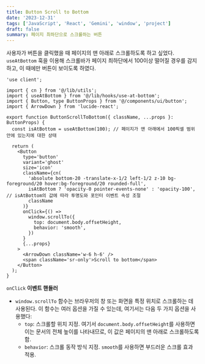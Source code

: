 ```yaml
---
title: Button Scroll to Bottom
date: '2023-12-31'
tags: ['JavaScript', 'React', 'Gemini', 'window', 'project']
draft: false
summary: 페이지 최하단으로 스크롤하는 버튼
---
```


사용자가 버튼을 클릭했을 때 페이지의 맨 아래로 스크롤하도록 하고 싶었다. `useAtBottom` 훅을 이용해 스크롤바가 페이지 최하단에서 100이상 떨어질 경우를 감지하고, 이 때에만 버튼이 보이도록 하였다.

```tsx:components/button-scroll-to-bottom.tsx
'use client';

import { cn } from '@/lib/utils';
import { useAtBottom } from '@/lib/hooks/use-at-bottom';
import { Button, type ButtonProps } from '@/components/ui/button';
import { ArrowDown } from 'lucide-react';

export function ButtonScrollToBottom({ className, ...props }: ButtonProps) {
  const isAtBottom = useAtBottom(100); // 페이지가 맨 아래에서 100픽셀 범위 안에 있는지에 대한 상태

  return (
    <Button
      type='button'
      variant='ghost'
      size='icon'
      className={cn(
        'absolute bottom-20 -translate-x-1/2 left-1/2 z-10 bg-foreground/20 hover:bg-foreground/20 rounded-full',
        isAtBottom ? 'opacity-0 pointer-events-none' : 'opacity-100', // isAtBottom의 값에 따라 투명도와 포인터 이벤트 속성 조절
        className
      )}
      onClick={() =>
        window.scrollTo({
          top: document.body.offsetHeight,
          behavior: 'smooth',
        })
      }
      {...props}
    >
      <ArrowDown className='w-6 h-6' />
      <span className='sr-only'>Scroll to bottom</span>
    </Button>
  );
}
```
  
  `onClick` **이벤트 핸들러**
  - `window.scrollTo` 함수는 브라우저의 창 또는 화면을 특정 위치로 스크롤하는 데 사용된다. 이 함수는 여러 옵션을 가질 수 있는데, 여기서는 다음 두 가지 옵션을 사용했다:
    - `top`: 스크롤할 위치 지정. 여기서 `document.body.offsetHeight`를 사용하면 이는 문서의 전체 높이를 나타내므로, 이 값은 페이지의 맨 아래로 스크롤하도록 함.
    - `behavior`: 스크롤 동작 방식 지정. `smooth`를 사용하면 부드러운 스크롤 효과 적용.